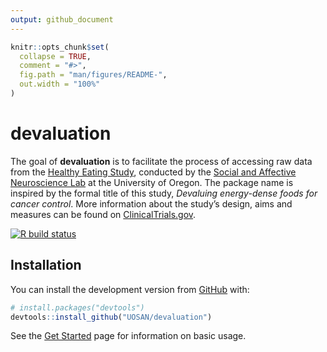 ```yaml
---
output: github_document
---
```


<!-- README.md is generated from README.Rmd. Please edit that file -->

```r
knitr::opts_chunk$set(
  collapse = TRUE,
  comment = "#>",
  fig.path = "man/figures/README-",
  out.width = "100%"
)
```

# devaluation

The goal of **devaluation** is to facilitate the process of accessing raw data from the [Healthy Eating Study](https://ctn.uoregon.edu/projects/healthy-eating-study), conducted by the [Social and Affective Neuroscience Lab](https://sanlab.uoregon.edu/) at the University of Oregon. The package name is inspired by the formal title of this study, *Devaluing energy-dense foods for cancer control*. More information about the study's design, aims and measures can be found on [ClinicalTrials.gov](https://clinicaltrials.gov/ct2/show/NCT03557710).

<!-- badges: start -->
[![R build status](https://github.com/UOSAN/devaluation/workflows/R-CMD-check/badge.svg)](https://github.com/UOSAN/devaluation/actions)
<!-- badges: end -->

## Installation

You can install the development version from [GitHub](https://github.com/) with:

``` r
# install.packages("devtools")
devtools::install_github("UOSAN/devaluation")
```

See the [Get Started](https://uosan.github.io/devaluation/articles/get-started.html) page for information on basic usage.
